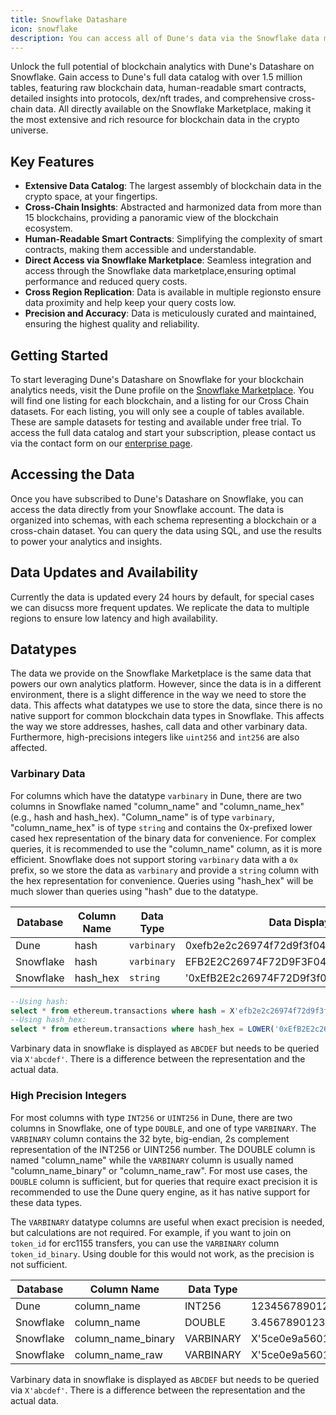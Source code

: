 ```yaml
---
title: Snowflake Datashare
icon: snowflake
description: You can access all of Dune's data via the Snowflake data marketplace.
---
```


Unlock the full potential of blockchain analytics with Dune's Datashare on Snowflake. Gain access to Dune's full data catalog with over 1.5 million tables, featuring raw blockchain data, human-readable smart contracts, detailed insights into protocols, dex/nft trades, and comprehensive cross-chain data. All directly available on the Snowflake Marketplace, making it the most extensive and rich resource for blockchain data in the crypto universe.

## Key Features

- **Extensive Data Catalog**: The largest assembly of blockchain data in the crypto space, at your fingertips.
- **Cross-Chain Insights**: Abstracted and harmonized data from more than 15 blockchains, providing a panoramic view of the blockchain ecosystem.
- **Human-Readable Smart Contracts**: Simplifying the complexity of smart contracts, making them accessible and understandable.
- **Direct Access via Snowflake Marketplace**: Seamless integration and access through the Snowflake data marketplace,ensuring optimal performance and reduced query costs.
- **Cross Region Replication**: Data is available in multiple regionsto ensure data proximity and help keep your query costs low.
- **Precision and Accuracy**: Data is meticulously curated and maintained, ensuring the highest quality and reliability.

## Getting Started

To start leveraging Dune's Datashare on Snowflake for your blockchain analytics needs, visit the Dune profile on the [Snowflake Marketplace](https://app.snowflake.com/marketplace/providers/GZSVZMYSCO/Dune). You will find one listing for each blockchain, and a listing for our Cross Chain datasets. For each listing, you will only see a couple of tables available. These are sample datasets for testing and available under free trial. To access the full data catalog and start your subscription, please contact us via the contact form on our [enterprise page](https://dune.com/enterprise).

## Accessing the Data

Once you have subscribed to Dune's Datashare on Snowflake, you can access the data directly from your Snowflake account. The data is organized into schemas, with each schema representing a blockchain or a cross-chain dataset. You can query the data using SQL, and use the results to power your analytics and insights. 

## Data Updates and Availability

Currently the data is updated every 24 hours by default, for special cases we can disucss more frequent updates. We replicate the data to multiple regions to ensure low latency and high availability.

## Datatypes

The data we provide on the Snowflake Marketplace is the same data that powers our own analytics platform. However, since the data is in a different environment, there is a slight difference in the way we need to store the data. This affects what datatypes we use to store the data, since there is no native support for common blockchain data types in Snowflake. This affects the way we store addresses, hashes, call data and other varbinary data. Furthermore, high-precisions integers like `uint256` and `int256` are also affected.

### Varbinary Data

For columns which have the datatype `varbinary` in Dune, there are two columns in Snowflake named "column_name" and "column_name_hex" (e.g., hash and hash_hex). "Column_name" is of type `varbinary`, "column_name_hex" is of type `string` and contains the 0x-prefixed lower cased hex representation of the binary data for convenience. For complex queries, it is recommended to use the "column_name" column, as it is more efficient. Snowflake does not support storing `varbinary` data with a `0x` prefix, so we store the data as `varbinary` and provide a `string` column with the hex representation for convenience. Queries using "hash_hex" will be much slower than queries using "hash" due to the datatype.


|Database | Column Name | Data Type         | Data Display Sample                                                            |
|------------|-------------|----------------|------------------------------------------------------------------------|
|Dune        | hash        | `varbinary`    | 0xefb2e2c26974f72d9f3f04c693db73ecc679dd60   |
|Snowflake   | hash        | `varbinary`    | EFB2E2C26974F72D9F3F04C693DB73ECC679DD60  |
|Snowflake   | hash_hex    | `string`       | '0xEfB2E2c26974F72D9f3f04C693DB73eCc679dd60' |


```sql
--Using hash:
select * from ethereum.transactions where hash = X'efb2e2c26974f72d9f3f04c693db73ecc679dd60'
--Using hash_hex:
select * from ethereum.transactions where hash_hex = LOWER('0xEfB2E2c26974F72D9f3f04C693DB73eCc679dd60') -- Not recommended
```

<Info> Varbinary data in snowflake is displayed as `ABCDEF` but needs to be queried via `X'abcdef'`. There is a difference between the representation and the actual data. </Info>


### High Precision Integers

For most columns with type `INT256` or `UINT256` in Dune, there are two columns in Snowflake, one of type `DOUBLE`, and one of type `VARBINARY`. The `VARBINARY` column contains the 32 byte, big-endian, 2s complement representation of the INT256 or UINT256 number. The DOUBLE column is named "column_name" while the `VARBINARY` column is usually named "column_name_binary" or "column_name_raw". For most use cases, the `DOUBLE` column is sufficient, but for queries that require exact precision it is recommended to use the Dune query engine, as it has native support for these data types. 

The `VARBINARY` datatype columns are useful when exact precision is needed, but calculations are not required. For example, if you want to join on `token_id` for erc1155 transfers, you can use the `VARBINARY` column `token_id_binary`. Using double for this would not work, as the precision is not sufficient. 

|Database    | Column Name                 | Data Type    | Data Display Sample                                       |
|------------|--------------------------|-----------|---------------------------------------------------|
|Dune        | column_name              | INT256    | 123456789012345678901234567890123456789           |
|Snowflake   | column_name              | DOUBLE    | 3.4567890123456788e+16                            |
|Snowflake   | column_name_binary       | VARBINARY | X'5ce0e9a56015fec5aadfa328ae398115'               |
|Snowflake   | column_name_raw          | VARBINARY | X'5ce0e9a56015fec5aadfa328ae398115'               |

<Info> Varbinary data in snowflake is displayed as `ABCDEF` but needs to be queried via `X'abcdef'`. There is a difference between the representation and the actual data. </Info>